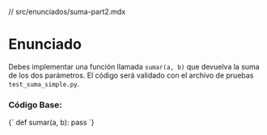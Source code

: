 // src/enunciados/suma-part2.mdx

# Enunciado

Debes implementar una función llamada `sumar(a, b)` que devuelva la suma de los dos parámetros. El código será validado con el archivo de pruebas `test_suma_simple.py`.

### Código Base:

<CodeBlock language="python" title="def sumar(a, b):">
{`
def sumar(a, b):
    pass
`}
</CodeBlock>